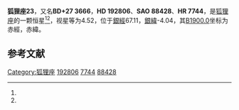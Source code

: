 {{Starbox begin
| name = 狐狸座23
}}
{{Starbox observe
| epoch = [[J2000.0|J2000.0]]
| constell = [[狐狸座|狐狸座]]<ref name=SIMBAD>{{cite web
 | url=http://simbad.u-strasbg.fr/simbad/sim-id?Ident=HR+7744
 | title =Pulsating variable Star
 | publisher=Centre de Données astronomiques de Strasbourg
 | work=SIMBAD
 | accessdate=2012-07-13}}</ref><ref name=DATA>{{cite web
 | url=http://vizier.u-strasbg.fr/viz-bin/VizieR-5?-out.add=.&-source=5050&-corr=PK=HR&-out.max=9999&HR=7744
 | title=VizieR Detailed Page
 | accessdate=2012-07-13
 | archive-date=2016-03-04
 | archive-url=https://web.archive.org/web/20160304230958/http://vizier.u-strasbg.fr/viz-bin/VizieR-5?-out.add=.&-source=5050&-corr=PK=HR&-out.max=9999&HR=7744
 | dead-url=no
 }}</ref>
| 星官 = 
| ra = {{RA|20|15|46.1}}<ref name=SIMBAD /><ref name=DATA />
| dec = {{DEC|+27|48|51}}<ref name=SIMBAD /><ref name=DATA />
| appmag_v = 4.52<ref name=SIMBAD /><ref name=DATA />
}}
{{Starbox character
| class = K3-IIIFe-1<ref name=SIMBAD /><ref name=DATA />
| b-v = 1.26<ref name=SIMBAD /><ref name=DATA />
| u-b = 1.12<ref name=SIMBAD /><ref name=DATA />
| r-i = 0.71<ref name=SIMBAD /><ref name=DATA />
| variable = 
}}
{{Starbox astrometry
| radial_v = 1.12
| prop_mo_ra = 3
| parallax = 0.008
| p_error = 
}}
{{Starbox catalog
| names =BD+27 3666，[[SAO星表|SAO]] 88428，[[HD星表|HD]] 192806，[[HR星表|HR]] 7744}}
{{Starbox reference |Simbad=HR+7744}}
{{Starbox end}}

'''狐狸座23'''，又名'''BD+27 3666'''，'''HD 192806'''、'''SAO 88428'''、'''HR 7744'''，是[[狐狸座|狐狸座]]的一颗恒星<ref name=SIMBAD /><ref name=DATA />，视星等为4.52，位于[[銀道座標系|銀經]]67.11，[[銀道座標系|銀緯]]-4.04，其[[B1900.0|B1900.0]]坐标为赤經{{RA|20|11|37.4}}，赤緯{{DEC|+27|-4.04|26}}。

== 参考文献 ==
{{reflist}}

{{star-stub}}

{{狐狸座恒星}}
{{星官|左旗|9|30}}
[[Category:狐狸座|Category:狐狸座]]
[[Category:HD和HDE天體|192806]]
[[Category:HR天體|7744]]
[[Category:SAO天體|88428]]